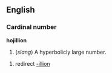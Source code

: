 ==English==
===Cardinal number===
'''hojillion'''
#(''slang'') A hyperbolicly large number.

#redirect [[-illion]]